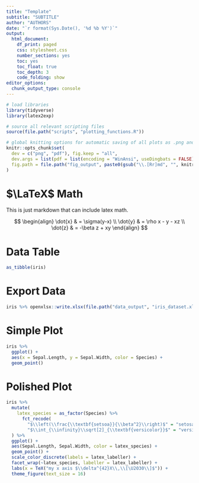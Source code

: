 ```yaml
---
title: "Template"
subtitle: "SUBTITLE"
author: "AUTHORS"
date: "`r format(Sys.Date(), '%d %b %Y')`"
output:
  html_document: 
    df_print: paged
    css: stylesheet.css
    number_sections: yes
    toc: yes
    toc_float: true
    toc_depth: 3
    code_folding: show
editor_options:
  chunk_output_type: console
---
```


```r
# load libraries
library(tidyverse) 
library(latex2exp)

# source all relevant scripting files
source(file.path("scripts", "plotting_functions.R"))

# global knitting options for automatic saving of all plots as .png and .pdf
knitr::opts_chunk$set(
  dev = c("png", "pdf"), fig.keep = "all",
  dev.args = list(pdf = list(encoding = "WinAnsi", useDingbats = FALSE)),
  fig.path = file.path("fig_output", paste0(gsub("\\.[Rr]md", "", knitr::current_input()), "_"))
)
```

# $\LaTeX$ Math

This is just markdown that can include latex math.

$$
\begin{align}
\dot{x} & = \sigma(y-x) \\
\dot{y} & = \rho x - y - xz \\
\dot{z} & = -\beta z + xy
\end{align}
$$

# Data Table

```r
as_tibble(iris)
```

# Export Data

```r
iris %>% openxlsx::write.xlsx(file.path("data_output", "iris_dataset.xlsx"))
```

# Simple Plot

```r
iris %>% 
  ggplot() +
  aes(x = Sepal.Length, y = Sepal.Width, color = Species) + 
  geom_point()
```

# Polished Plot

```r
iris %>% 
  mutate(
    latex_species = as_factor(Species) %>% 
      fct_recode(
        "$\\left(\\frac{\\textbf{setsoa}}{\\beta^2}\\right)$" = "setosa",
        "$\\int_{\\infinity}\\sqrt[2]_{\\textbf{versicolor}}$" = "versicolor")
  ) %>% 
  ggplot() + 
  aes(Sepal.Length, Sepal.Width, color = latex_species) + 
  geom_point() +
  scale_color_discrete(labels = latex_labeller) +
  facet_wrap(~latex_species, labeller = latex_labeller) +
  labs(x = TeX("my x axis $\\delta^{42}X\\,\\[\U2030\\]$")) + 
  theme_figure(text_size = 16)
```



